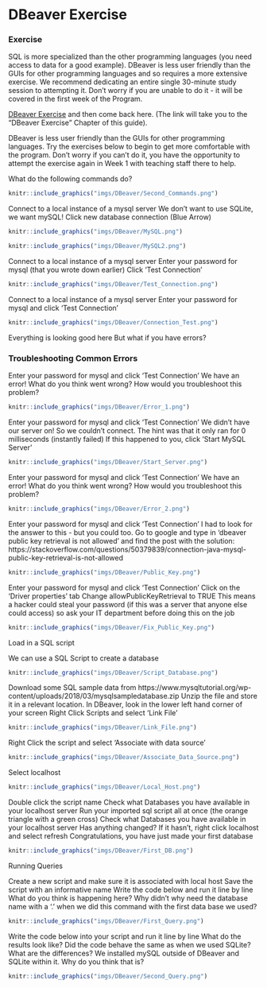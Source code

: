 # DBeaver Exercise {#dbeaver-exercise}


### Exercise

SQL is more specialized than the other programming languages (you need access to data for a good example). DBeaver is less user friendly than the GUIs for other programming languages and so requires a more extensive exercise. We recommend dedicating an entire single 30-minute study session to attempting it. Don't worry if you are unable to do it - it will be covered in the first week of the Program.

[DBeaver Exercise](#dbeaver-exercise) and then come back here. (The link will take you to the "DBeaver Exercise" Chapter of this guide).


DBeaver is less user friendly than the GUIs for other programming languages. Try the exercises below to begin to get more comfortable with the program. Don't worry if you can't do it, you have the opportunity to attempt the exercise again in Week 1 with teaching staff there to help.

What do the following commands do?



```r

knitr::include_graphics("imgs/DBeaver/Second_Commands.png")
```



Connect to a local instance of a mysql server
We don’t want to use SQLite, we want mySQL!
Click new database connection (Blue Arrow)


```r

knitr::include_graphics("imgs/DBeaver/MySQL.png")
```



```r

knitr::include_graphics("imgs/DBeaver/MySQL2.png")
```



Connect to a local instance of a mysql server
Enter your password for mysql (that you wrote down earlier) 
Click ‘Test Connection’


```r

knitr::include_graphics("imgs/DBeaver/Test_Connection.png")
```




Connect to a local instance of a mysql server
Enter your password for mysql and click ‘Test Connection’



```r

knitr::include_graphics("imgs/DBeaver/Connection_Test.png")
```



Everything is looking good here
But what if you have errors?


### Troubleshooting Common Errors



Enter your password for mysql and click ‘Test Connection’
We have an error! 
What do you think went wrong? How would you troubleshoot this problem?


```r

knitr::include_graphics("imgs/DBeaver/Error_1.png")
```



Enter your password for mysql and click ‘Test Connection’
We didn’t have our server on! So we couldn’t connect. 
The hint was that it only ran for 0 milliseconds (instantly failed)
If this happened to you, click ‘Start MySQL Server’



```r

knitr::include_graphics("imgs/DBeaver/Start_Server.png")
```




Enter your password for mysql and click ‘Test Connection’
We have an error! 
What do you think went wrong? How would you troubleshoot this problem?



```r

knitr::include_graphics("imgs/DBeaver/Error_2.png")
```




Enter your password for mysql and click ‘Test Connection’
I had to look for the answer to this - but you could too. Go to google and type in ‘dbeaver public key retrieval is not allowed’ and find the post with the solution:  
https://stackoverflow.com/questions/50379839/connection-java-mysql-public-key-retrieval-is-not-allowed


```r

knitr::include_graphics("imgs/DBeaver/Public_Key.png")
```




Enter your password for mysql and click ‘Test Connection’
Click on the ‘Driver properties’ tab
Change allowPublicKeyRetrieval to TRUE
This means a hacker could steal your password (if this was a server that anyone else could access) so ask your IT department before doing this on the job


```r

knitr::include_graphics("imgs/DBeaver/Fix_Public_Key.png")
```




Load in a SQL script

We can use a SQL Script to create a database



```r

knitr::include_graphics("imgs/DBeaver/Script_Database.png")
```




Download some SQL sample data from https://www.mysqltutorial.org/wp-content/uploads/2018/03/mysqlsampledatabase.zip
Unzip the file and store it in a relevant location.
 In DBeaver, look in the lower left hand corner of your screen
Right Click Scripts and select ‘Link File’

```r

knitr::include_graphics("imgs/DBeaver/Link_File.png")
```


Right Click the script and select ‘Associate with data source’


```r

knitr::include_graphics("imgs/DBeaver/Associate_Data_Source.png")
```



Select localhost



```r

knitr::include_graphics("imgs/DBeaver/Local_Host.png")
```



 Double click the script name
 Check what Databases you have available in your localhost server
 Run your imported sql script all at once (the orange triangle with a green cross)
 Check what Databases you have available in your localhost server
 Has anything changed? If it hasn’t, right click localhost and select refresh
Congratulations, you have just made your first database


```r

knitr::include_graphics("imgs/DBeaver/First_DB.png")
```




Running Queries


 Create a new script and make sure it is associated with local host
 Save the script with an informative name
 Write the code below and run it line by line
 What do you think is happening here?
 Why didn’t why need the database name with a ‘.’ when we did this command with the first data base we used?
 

```r

knitr::include_graphics("imgs/DBeaver/First_Query.png")
```

 

 Write the code below into your script and run it line by line
 What do the results look like?
 Did the code behave the same as when we used SQLite? What are the differences?
 We installed mySQL outside of DBeaver and SQLite within it. Why do you think that is?
 

```r

knitr::include_graphics("imgs/DBeaver/Second_Query.png")
```



